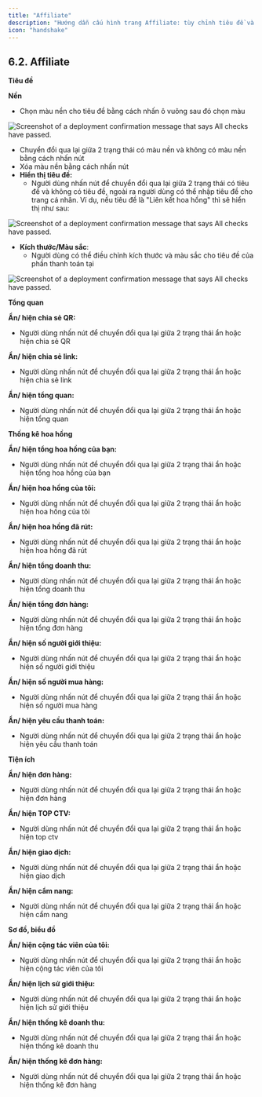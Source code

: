 ```yaml
---
title: "Affiliate"
description: "Hướng dẫn cấu hình trang Affiliate: tùy chỉnh tiêu đề và bật/tắt hiển thị các mục như chia sẻ, thống kê hoa hồng, tiện ích."
icon: "handshake"
---
```


## **6.2. Affiliate**

**Tiêu đề**

**Nền**

- Chọn màu nền cho tiêu đề bằng cách nhấn ô vuông sau đó chọn màu

<Frame caption>
  <img
    src="https://aimini-upload.sgp1.digitaloceanspaces.com/image506_89ff66f126.png"
    alt="Screenshot of a deployment confirmation message that says All checks have passed."
    style={{ borderRadius:"0.5rem" }}
    title=""
  />
</Frame>

- Chuyển đổi qua lại giữa 2 trạng thái có màu nền và không có màu nền bằng cách nhấn nút <Icon icon="eye" color="#cfcfcf" size={15} />
- Xóa màu nền bằng cách nhấn nút <Icon icon="minus" color="#cfcfcf" size={15} />
- **Hiển thị tiêu đề:**
  - Người dùng nhấn nút <Icon icon="toggle-large-on" color="#0a06e4" size={15} /> để chuyển đổi qua lại giữa 2 trạng thái có tiêu đề và không có tiêu đề, ngoài ra người dùng có thể nhập tiêu đề cho trang cá nhân. Ví dụ, nếu tiêu đề là "Liên kết hoa hồng" thì sẽ hiển thị như sau:

<Frame caption="Tiêu đề Affilate  ">
  <img
    src="https://aimini-upload.sgp1.digitaloceanspaces.com/image127_8c06100eec.png"
    alt="Screenshot of a deployment confirmation message that says All checks have passed."
    style={{ borderRadius:"0.5rem" }}
    title=""
  />
</Frame>

- **Kích thước/Màu sắc**:
  - Người dùng có thể điều chỉnh kích thước và màu sắc cho tiêu đề của phần thanh toán tại

<Frame caption>
  <img
    src="https://aimini-upload.sgp1.digitaloceanspaces.com/image505_d1403fe811.png"
    alt="Screenshot of a deployment confirmation message that says All checks have passed."
    style={{ borderRadius:"0.5rem" }}
    title=""
  />
</Frame>

**Tổng quan**

**Ẩn/ hiện chia sẻ QR:**

- Người dùng nhấn nút <Icon icon="toggle-large-on" color="#0a06e4" size={15} /> để chuyển đổi qua lại giữa 2 trạng thái ẩn hoặc hiện chia sẻ QR

**Ẩn/ hiện chia sẻ link:**

- Người dùng nhấn nút <Icon icon="toggle-large-on" color="#0a06e4" size={15} /> để chuyển đổi qua lại giữa 2 trạng thái ẩn hoặc hiện chia sẻ link

**Ẩn/ hiện tổng quan:**

- Người dùng nhấn nút <Icon icon="toggle-large-on" color="#0a06e4" size={15} /> để chuyển đổi qua lại giữa 2 trạng thái ẩn hoặc hiện tổng quan

**Thống kê hoa hồng**

**Ẩn/ hiện tổng hoa hồng của bạn:**

- Người dùng nhấn nút <Icon icon="toggle-large-on" color="#0a06e4" size={15} /> để chuyển đổi qua lại giữa 2 trạng thái ẩn hoặc hiện tổng hoa hồng của bạn

**Ẩn/ hiện hoa hồng của tôi:**

- Người dùng nhấn nút <Icon icon="toggle-large-on" color="#0a06e4" size={15} /> để chuyển đổi qua lại giữa 2 trạng thái ẩn hoặc hiện hoa hồng của tôi

**Ẩn/ hiện hoa hồng đã rút:**

- Người dùng nhấn nút <Icon icon="toggle-large-on" color="#0a06e4" size={15} /> để chuyển đổi qua lại giữa 2 trạng thái ẩn hoặc hiện hoa hồng đã rút

**Ẩn/ hiện tổng doanh thu:**

- Người dùng nhấn nút <Icon icon="toggle-large-on" color="#0a06e4" size={15} /> để chuyển đổi qua lại giữa 2 trạng thái ẩn hoặc hiện tổng doanh thu

**Ẩn/ hiện tổng đơn hàng:**

- Người dùng nhấn nút <Icon icon="toggle-large-on" color="#0a06e4" size={15} /> để chuyển đổi qua lại giữa 2 trạng thái ẩn hoặc hiện tổng đơn hàng

**Ẩn/ hiện số người giới thiệu:**

- Người dùng nhấn nút <Icon icon="toggle-large-on" color="#0a06e4" size={15} /> để chuyển đổi qua lại giữa 2 trạng thái ẩn hoặc hiện số người giới thiệu

**Ẩn/ hiện số người mua hàng:**

- Người dùng nhấn nút <Icon icon="toggle-large-on" color="#0a06e4" size={15} /> để chuyển đổi qua lại giữa 2 trạng thái ẩn hoặc hiện số người mua hàng

**Ẩn/ hiện yêu cầu thanh toán:**

- Người dùng nhấn nút <Icon icon="toggle-large-on" color="#0a06e4" size={15} /> để chuyển đổi qua lại giữa 2 trạng thái ẩn hoặc hiện yêu cầu thanh toán

**Tiện ích**

**Ẩn/ hiện đơn hàng:**

- Người dùng nhấn nút <Icon icon="toggle-large-on" color="#0a06e4" size={15} /> để chuyển đổi qua lại giữa 2 trạng thái ẩn hoặc hiện đơn hàng

**Ẩn/ hiện TOP CTV:**

- Người dùng nhấn nút <Icon icon="toggle-large-on" color="#0a06e4" size={15} /> để chuyển đổi qua lại giữa 2 trạng thái ẩn hoặc hiện top ctv

**Ẩn/ hiện giao dịch:**

- Người dùng nhấn nút <Icon icon="toggle-large-on" color="#0a06e4" size={15} /> để chuyển đổi qua lại giữa 2 trạng thái ẩn hoặc hiện giao dịch

**Ẩn/ hiện cẩm nang:**

- Người dùng nhấn nút <Icon icon="toggle-large-on" color="#0a06e4" size={15} /> để chuyển đổi qua lại giữa 2 trạng thái ẩn hoặc hiện cẩm nang

**Sơ đồ, biểu đồ**

**Ẩn/ hiện cộng tác viên của tôi:**

- Người dùng nhấn nút <Icon icon="toggle-large-on" color="#0a06e4" size={15} /> để chuyển đổi qua lại giữa 2 trạng thái ẩn hoặc hiện cộng tác viên của tôi

**Ẩn/ hiện lịch sử giới thiệu:**

- Người dùng nhấn nút <Icon icon="toggle-large-on" color="#0a06e4" size={15} /> để chuyển đổi qua lại giữa 2 trạng thái ẩn hoặc hiện lịch sử giới thiệu

**Ẩn/ hiện thống kê doanh thu:**

- Người dùng nhấn nút <Icon icon="toggle-large-on" color="#0a06e4" size={15} /> để chuyển đổi qua lại giữa 2 trạng thái ẩn hoặc hiện thống kê doanh thu

**Ẩn/ hiện thống kê đơn hàng:**

- Người dùng nhấn nút <Icon icon="toggle-large-on" color="#0a06e4" size={15} /> để chuyển đổi qua lại giữa 2 trạng thái ẩn hoặc hiện thống kê đơn hàng
